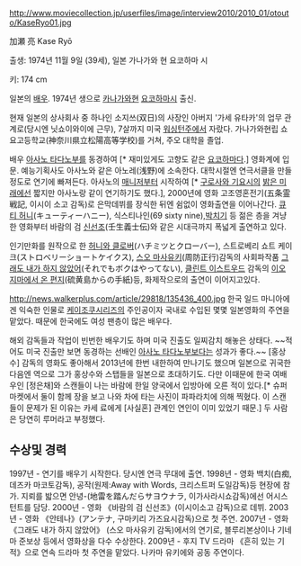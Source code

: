 http://www.moviecollection.jp/userfiles/image/interview2010/2010_01/otouto/KaseRyo01.jpg

加瀬 亮
Kase Ryō

출생: 1974년 11월 9일 (39세), 일본 가나가와 현 요코하마 시

키: 174 cm

일본의 [[배우]]. 1974년 생으로 [[카나가와]]현 [[요코하마]]시 출신.

현재 일본의 상사회사 중 하나인 소지쓰(双日)의 사장인 아버지 '가세 유타카'의 업무 관계로(당시엔 닛쇼이와이에 근무), 7살까지 미국 [[워싱턴]]주에서 자랐다. 가나가와현립 쇼요고등학교(神奈川県立松陽高等学校)를 거쳐, 주오 대학을 졸업.

배우 [[아사노 타다노부]]를 동경하여 [* 재미있게도 고향도 같은 [[요코하마]]다.] 영화계에 입문. 예능기획사도 아사노와 같은 아노레(浅野)에 소속한다. 대학시절엔 연극서클을 만들정도로 연기에 빠져든다. 아사노의 [[매니저]]부터 시작하여 [* [[구로사와 기요시]]의 [[밝은 미래]]에선 짧지만 아사노랑 같이 연기하기도 했다.], 2000년에 영화 고조영혼전기(五条霊戦記, 이시이 소고 감독)로 은막데뷔를 장식한 뒤엔 쉼없이 영화출연을 이어나간다. [[큐티 허니]](キューティーハニー), 식스티나인(69 sixty nine),[[박치기]] 등 젊은 층을 겨냥한 영화부터 바람의 검 [[신선조]](壬生義士伝)와 같은 시대극까지 폭넓게 출연하고 있다. 

인기만화를 원작으로 한 [[허니와 클로버]](ハチミツとクローバー), 스트로베리 쇼트 케이크(ストロベリーショートケイクス), [[스오 마사유키]](周防正行)감독의 사회파작품 [[그래도 내가 하지 않았어]](それでもボクはやってない), [[클린트 이스트우드]] 감독의 [[이오지마에서 온 편지]](硫黄島からの手紙)등, 화제작으로의 출연이 이어지고있다. 

http://news.walkerplus.com/article/29818/135436_400.jpg
한국 일드 마니아에겐 익숙한 인물로 [[케이조쿠]]시리즈의 주인공이자 국내로 수입된 몇몇 일본영화의 주연을 맡았다. 때문에 한국에도 여성 팬층이 많은 배우다.

해외 감독들과 작업이 빈번한 배우기도 하며 미국 진출도 일찌감치 해놓은 상태다. ~~적어도 미국 진출만 보면 동경하는 선배인 [[아사노 타다노부]]보다는 성과가 좋다.~~ [홍상수] 감독의 영화도 좋아해서 2013년에 한번 내한하여 만나기도 했으며 일본으로 귀국한 다음엔 역으로 그가 홍상수와 스탭들을 일본으로 초대하기도. 다만 이때문에 한국 여배우인 [정은채]와 스캔들이 나는 바람에 한일 양국에서 입방아에 오른 적이 있다.[* 슈퍼마켓에서 둘이 함께 장을 보고 나와 차에 타는 사진이 파파라치에 의해 찍혔다. 이 스캔들이 문제가 된 이유는 카세 료에게 [사실혼] 관계인 연인이 이미 있었기 때문.] 두 사람은 당연히 루머라고 부정했다. 

== 수상및 경력 == 

1997년 - 연기를 배우기 시작한다. 당시엔 연극 무대에 출연.
1998년 - 영화 백치(白痴, 데즈카 마코토감독), 공작(원제:Away with Words, 크리스트퍼 도일감독)등 현장에 참가. 지뢰를 밟으면 안녕-(地雷を踏んだらサヨウナラ, 이가사라시쇼감독)에선 어시스턴트를 담당.
2000년 - 영화 《바람의 검 신선조》(이시이소고 감독)으로 데뷔.
2003년 - 영화 《안테나》(アンテナ, 구마키리 가즈요시감독)으로 첫 주연.
2007년 - 영화 《그래도 내가 하지 않았어》 (스오 마사유키 감독)에서의 연기로, 블루리본상이나 기네마 준보상 등에서 영화상을 다수 수상한다.
2009년 - 후지 TV 드라마 《흔히 있는 기적》으로 연속 드라마 첫 주연을 맡았다. 나카마 유키에와 공동 주연이다.
